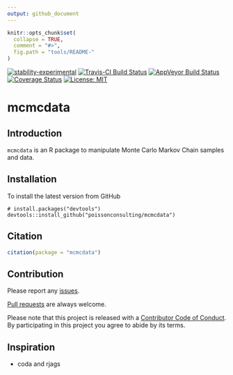```yaml
---
output: github_document
---
```


<!-- README.md is generated from README.Rmd. Please edit that file -->

```r
knitr::opts_chunk$set(
  collapse = TRUE,
  comment = "#>",
  fig.path = "tools/README-"
)
```

[![stability-experimental](https://img.shields.io/badge/stability-experimental-orange.svg)](https://github.com/joethorley/stability-badges#experimental)
[![Travis-CI Build Status](https://travis-ci.org/poissonconsulting/mcmcdata.svg?branch=master)](https://travis-ci.org/poissonconsulting/mcmcdata)
[![AppVeyor Build Status](https://ci.appveyor.com/api/projects/status/github/poissonconsulting/mcmcdata?branch=master&svg=true)](https://ci.appveyor.com/project/poissonconsulting/mcmcdata)
[![Coverage Status](https://img.shields.io/codecov/c/github/poissonconsulting/mcmcdata/master.svg)](https://codecov.io/github/poissonconsulting/mcmcdata?branch=master)
[![License: MIT](https://img.shields.io/badge/License-MIT-green.svg)](https://opensource.org/licenses/MIT)

# mcmcdata

## Introduction

`mcmcdata` is an R package to manipulate Monte Carlo Markov Chain samples and data.

## Installation

To install the latest version from GitHub
```
# install.packages("devtools")
devtools::install_github("poissonconsulting/mcmcdata")
```

## Citation

```r
citation(package = "mcmcdata")
```

## Contribution

Please report any [issues](https://github.com/poissonconsulting/mcmcdata/issues).

[Pull requests](https://github.com/poissonconsulting/mcmcdata/pulls) are always welcome.

Please note that this project is released with a [Contributor Code of Conduct](CONDUCT.md). By participating in this project you agree to abide by its terms.

## Inspiration

- coda and rjags
